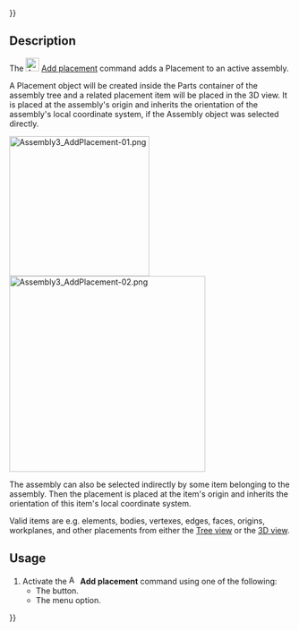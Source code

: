 {{UnfinishedDocu{{#translation:}}}}
<languages/>
<translate>

<!--T:1-->
{{Docnav
|[[Assembly3_AddZYWorkplane|Add ZY workplane]]
|[[Assembly3_AddOrigin|Add Origin]]
|[[Assembly3_Workbench|Assembly3]]
|IconL=Assembly_Add_WorkplaneZY.svg‎‎
|IconR=Assembly_Add_Origin.svg‎‎
|IconC=Assembly3_workbench_icon.svg
}}

<!--T:2-->
{{GuiCommand
|Name=Assembly3 AddPlacement
|Icon=Assembly_Add_Placement.svg‎‎
|MenuLocation=Assembly3 → Workplane and origin → Add placement
|Workbenches=[[Assembly3_Workbench|Assembly3]]
}}

== Description == <!--T:3-->

<!--T:4-->
The [[Image:Assembly_Add_Placement.svg |24px]] [[Assembly3_AddPlacement|Add placement]] command adds a Placement to an active assembly.

<!--T:8-->
A Placement object will be created inside the Parts container of the assembly tree and a related placement item will be placed in the 3D view. It is placed at the assembly's origin and inherits the orientation of the assembly's local coordinate system, if the Assembly object was selected directly.

</translate>
[[Image:Assembly3_AddPlacement-01.png|250px]] [[Image:Assembly3_AddPlacement-02.png|350px]]
<translate>
<!--T:9-->
{{Caption|Left: Tree view. Right: A placement near the assembly origin (shown as file origin here)}}

<!--T:10-->
The assembly can also be selected indirectly by some item belonging to the assembly. Then the placement is placed at the item's origin and inherits the orientation of this item's local coordinate system.

<!--T:11-->
Valid items are e.g. elements, bodies, vertexes, edges, faces, origins, workplanes, and other placements from either the [[Tree_view|Tree view]] or the [[3D_view|3D view]].

== Usage == <!--T:5-->

<!--T:6-->
# Activate the [[Image:Assembly_Add_Placement.svg |16px]] '''Add placement''' command using one of the following:
#* The {{Button|[[Image:Assembly_Add_Placement.svg |16px]] [[Assembly3_AddPlacement|Add placement]]}} button.
#* The {{MenuCommand|Assembly3 → Workplane and origin → [[Image:Assembly_Add_Placement.svg |16px]] Add placement}} menu option.


<!--T:7-->
{{Docnav
|[[Assembly3_AddZYWorkplane|Add ZY workplane]]
|[[Assembly3_AddOrigin|Add Origin]]
|[[Assembly3_Workbench|Assembly3]]
|IconL=Assembly_Add_WorkplaneZY.svg‎‎
|IconR=Assembly_Add_Origin.svg‎‎
|IconC=Assembly3_workbench_icon.svg
}}
 
</translate>
{{Userdocnavi{{#translation:}}}}